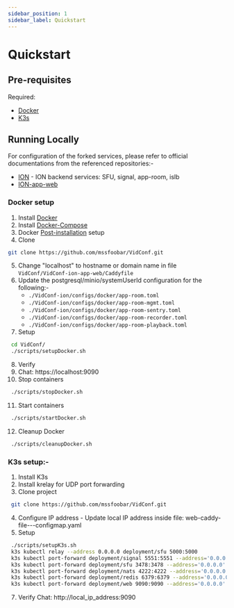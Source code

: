 ```yaml
---
sidebar_position: 1
sidebar_label: Quickstart
---
```


# Quickstart

## Pre-requisites

Required:

-   [Docker](https://www.docker.com/)
-   [K3s](https://k3s.io/)

## Running Locally

For configuration of the forked services, please refer to official documentations from the referenced repositories:-

-   [ION](https://github.com/ionorg/ion) - ION backend services: SFU, signal, app-room, islb
-   [ION-app-web](https://github.com/ionorg/ion-app-web)

### Docker setup

1. Install [Docker](https://docs.docker.com/desktop/install/ubuntu/)
2. Install [Docker-Compose](https://docs.docker.com/compose/install/linux/)
3. Docker [Post-installation](https://docs.docker.com/engine/install/linux-postinstall/) setup
4. Clone

```bash
git clone https://github.com/mssfoobar/VidConf.git
```

5. Change "localhost" to hostname or domain name in file `VidConf/VidConf-ion-app-web/Caddyfile`
6. Update the postgresql/minio/systemUserId configuration for the following:-
    - `./VidConf-ion/configs/docker/app-room.toml`
    - `./VidConf-ion/configs/docker/app-room-mgmt.toml`
    - `./VidConf-ion/configs/docker/app-room-sentry.toml`
    - `./VidConf-ion/configs/docker/app-room-recorder.toml`
    - `./VidConf-ion/configs/docker/app-room-playback.toml`
7. Setup

```bash
 cd VidConf/
 ./scripts/setupDocker.sh
```

8. Verify
9. Chat: https://localhost:9090
10. Stop containers

```bash
 ./scripts/stopDocker.sh
```

11. Start containers

```bash
 ./scripts/startDocker.sh
```

12. Cleanup Docker

```bash
 ./scripts/cleanupDocker.sh
```

### K3s setup:-

1. Install K3s
2. Install krelay for UDP port forwarding
3. Clone project

```bash
 git clone https://github.com/mssfoobar/VidConf.git
```

4. Configure IP address - Update local IP address inside file: web-caddy-file---configmap.yaml
5. Setup

```bash
 ./scripts/setupK3s.sh
 k3s kubectl relay --address 0.0.0.0 deployment/sfu 5000:5000
 k3s kubectl port-forward deployment/signal 5551:5551 --address='0.0.0.0'
 k3s kubectl port-forward deployment/sfu 3478:3478 --address='0.0.0.0'
 k3s kubectl port-forward deployment/nats 4222:4222 --address='0.0.0.0'
 k3s kubectl port-forward deployment/redis 6379:6379 --address='0.0.0.0'
 k3s kubectl port-forward deployment/web 9090:9090 --address='0.0.0.0'
```

7. Verify Chat: http://local_ip_address:9090
